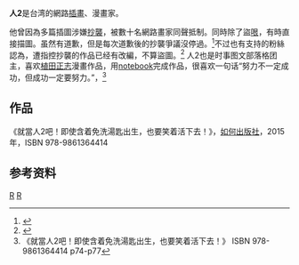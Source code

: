 {{多個問題|
{{expand|time=2016-12-07T11:25:34+00:00}}
{{Notability Unreferenced|||Biographies|time=2016-12-07T11:25:34+00:00}}
{{refimprove|time=2016-12-07T11:25:34+00:00}}
}}
'''人2'''是台湾的網路[[插畫|插畫]]、漫畫家。

他曾因為多篇插圖涉嫌[[抄襲|抄襲]]，被數十名網路畫家同聲抵制。同時除了盜[[哏|哏]]，有時直接描圖。虽然有道歉，但是每次道歉後的抄襲爭議沒停過。<ref>{{cite news|language =zh-tw|url =http://times-bignews.com/content.php?t=39026|title =人2抄襲事件延燒　網路插畫作家串連抵制 - 全臺 - 今日大話新聞 -|publisher =長禾公共文化傳媒有限公司|date =2016-06-22|access-date =2016-12-07|archive-url =https://web.archive.org/web/20161201021619/http://times-bignews.com/content.php?t=39026|archive-date =2016-12-01|dead-url =yes}}</ref>不过也有支持的粉絲認為，遭指控抄襲的作品已经有改編，不算盜圖。<ref>{{cite news|language =zh-tw|url =http://www.appledaily.com.tw/appledaily/article/headline/20130304/34864761/|title =人二19件漫畫 被指「盜梗盜圖」|publisher =蘋果日報|date =2016-06-22|accessdate =2016-12-07|archive-date =2017-10-25|archive-url =https://web.archive.org/web/20171025045300/http://www.appledaily.com.tw/appledaily/article/headline/20130304/34864761|dead-url =no}}</ref>
人2也是时事图文部落格团主，喜欢[[植田正志|植田正志]]漫畫作品，用[[notebook|notebook]]完成作品，很喜欢一句话“努力不一定成功，但成功一定要努力。”，<ref>《就當人2吧！即使含着免洗湯匙出生，也要笑着活下去！》 ISBN 978-9861364414 p74-p77</ref>

==作品==
《就當人2吧！即使含着免洗湯匙出生，也要笑着活下去！》，[[如何出版社|如何出版社]]，2015年，ISBN 978-9861364414
==参考资料==
{{reflist}}

[[Category:臺灣插畫家|R]]
[[Category:臺灣網路漫畫創作者|R]]